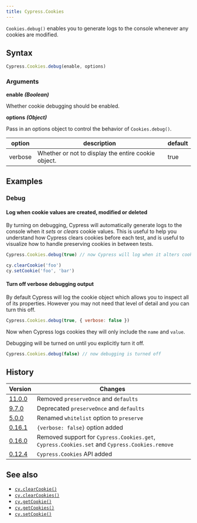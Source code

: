 ```yaml
---
title: Cypress.Cookies
---
```


`Cookies.debug()` enables you to generate logs to the console whenever any
cookies are modified.

## Syntax

```javascript
Cypress.Cookies.debug(enable, options)
```

### Arguments

**<Icon name="angle-right" /> enable** **_(Boolean)_**

Whether cookie debugging should be enabled.

**<Icon name="angle-right" /> options** **_(Object)_**

Pass in an options object to control the behavior of `Cookies.debug()`.

| option  | description                                         | default |
| ------- | --------------------------------------------------- | ------- |
| verbose | Whether or not to display the entire cookie object. | true    |

## Examples

### Debug

#### Log when cookie values are created, modified or deleted

By turning on debugging, Cypress will automatically generate logs to the console
when it _sets_ or _clears_ cookie values. This is useful to help you understand
how Cypress clears cookies before each test, and is useful to visualize how to
handle preserving cookies in between tests.

```javascript
Cypress.Cookies.debug(true) // now Cypress will log when it alters cookies

cy.clearCookie('foo')
cy.setCookie('foo', 'bar')
```

<DocsImage
  src="/img/api/cookies/cookies-in-console-log.png"
  alt="Console log when debugging cookies"
/>

#### Turn off verbose debugging output

By default Cypress will log the cookie object which allows you to inspect all of
its properties. However you may not need that level of detail and you can turn
this off.

```javascript
Cypress.Cookies.debug(true, { verbose: false })
```

Now when Cypress logs cookies they will only include the `name` and `value`.

<DocsImage
  src="/img/api/cookies/debugger-console-log-of-cookies.png"
  alt="Console log cookies with debug"
/>

Debugging will be turned on until you explicitly turn it off.

```javascript
Cypress.Cookies.debug(false) // now debugging is turned off
```

## History

| Version                                       | Changes                                                                                       |
| --------------------------------------------- | --------------------------------------------------------------------------------------------- |
| [11.0.0](/guides/references/changelog#11-0-0) | Removed `preserveOnce` and `defaults`                                                         |
| [9.7.0](/guides/references/changelog#9-7-0)   | Deprecated `preserveOnce` and `defaults`                                                      |
| [5.0.0](/guides/references/changelog#5-0-0)   | Renamed `whitelist` option to `preserve`                                                      |
| [0.16.1](/guides/references/changelog#0-16-1) | `{verbose: false}` option added                                                               |
| [0.16.0](/guides/references/changelog#0-16-0) | Removed support for `Cypress.Cookies.get`, `Cypress.Cookies.set` and `Cypress.Cookies.remove` |
| [0.12.4](/guides/references/changelog#0-12-4) | `Cypress.Cookies` API added                                                                   |

## See also

- [`cy.clearCookie()`](/api/commands/clearcookie)
- [`cy.clearCookies()`](/api/commands/clearcookies)
- [`cy.getCookie()`](/api/commands/getcookie)
- [`cy.getCookies()`](/api/commands/getcookies)
- [`cy.setCookie()`](/api/commands/setcookie)
